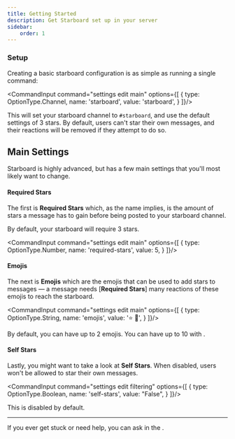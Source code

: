 ```yaml
---
title: Getting Started
description: Get Starboard set up in your server
sidebar:
    order: 1
---
```



### Setup

Creating a basic starboard configuration is as simple as running a single command:

<CommandInput command="settings edit main" options={[
    {
        type: OptionType.Channel,
        name: 'starboard',
        value: 'starboard',
    }
]}/>

This will set your starboard channel to `#starboard`, and use the default settings of 3 stars. By default, users can't star their own messages, and their reactions will be removed if they attempt to do so.

## Main Settings
Starboard is highly advanced, but has a few main settings that you'll most likely want to change.


#### Required Stars

The first is **Required Stars** which, as the name implies, is the amount of stars a message has to gain before being posted to your starboard channel.

By default, your starboard will require 3 stars.

<CommandInput command="settings edit main" options={[
    {
        type: OptionType.Number,
        name: 'required-stars',
        value: 5,
    }
]}/>

#### Emojis

The next is **Emojis** which are the emojis that can be used to add stars to messages — a message needs [**Required Stars**] many reactions of these emojis to reach the starboard.

<CommandInput command="settings edit main" options={[
    {
        type: OptionType.String,
        name: 'emojis',
        value: '⭐ 🍣',
    }
]}/>

By default, you can have up to 2 emojis.  You can have up to 10 with <ExternalLink type={LinkType.Premium}/>.

#### Self Stars

Lastly, you might want to take a look at **Self Stars**. When disabled, users won't be allowed to star their own messages.

<CommandInput command="settings edit filtering" options={[
    {
        type: OptionType.Boolean,
        name: 'self-stars',
        value: "False",
    }
]}/>

This is disabled by default.

---

<Aside type="tip">
    If you ever get stuck or need help, you can ask in the <ExternalLink type={LinkType.Support}/>.
</Aside>
